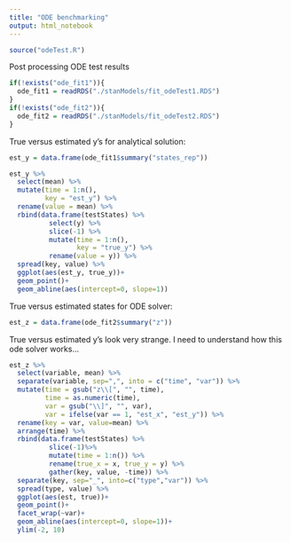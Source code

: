 ```yaml
---
title: "ODE benchmarking"
output: html_notebook
---
```


```r
source("odeTest.R")
```

Post processing ODE test results

```r
if(!exists("ode_fit1")){
  ode_fit1 = readRDS("./stanModels/fit_odeTest1.RDS")
}
if(!exists("ode_fit2")){
  ode_fit2 = readRDS("./stanModels/fit_odeTest2.RDS")
}
```

True versus estimated y's for analytical solution:

```r
est_y = data.frame(ode_fit1$summary("states_rep"))

est_y %>%
  select(mean) %>%
  mutate(time = 1:n(),
         key = "est_y") %>%
  rename(value = mean) %>%
  rbind(data.frame(testStates) %>%
          select(y) %>%
          slice(-1) %>%
          mutate(time = 1:n(), 
                 key = "true_y") %>%
          rename(value = y)) %>%
  spread(key, value) %>%
  ggplot(aes(est_y, true_y))+
  geom_point()+
  geom_abline(aes(intercept=0, slope=1))
```

True versus estimated states for ODE solver:

```r
est_z = data.frame(ode_fit2$summary("z"))
```

True versus estimated y's look very strange. I need to understand how this ode solver works...

```r
est_z %>% 
  select(variable, mean) %>%
  separate(variable, sep=",", into = c("time", "var")) %>%
  mutate(time = gsub("z\\[", "", time),
         time = as.numeric(time),
         var = gsub("\\]", "", var),
         var = ifelse(var == 1, "est_x", "est_y")) %>%
  rename(key = var, value=mean) %>%
  arrange(time) %>%
  rbind(data.frame(testStates) %>% 
          slice(-1)%>%
          mutate(time = 1:n()) %>% 
          rename(true_x = x, true_y = y) %>%
          gather(key, value, -time)) %>%
  separate(key, sep="_", into=c("type","var")) %>%
  spread(type, value) %>%
  ggplot(aes(est, true))+
  geom_point()+
  facet_wrap(~var)+
  geom_abline(aes(intercept=0, slope=1))+
  ylim(-2, 10)

```
